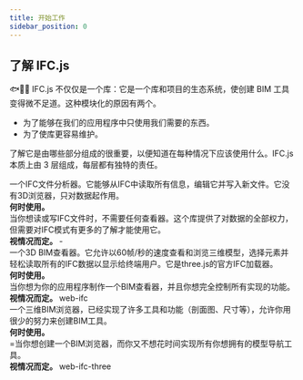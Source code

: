```yaml
---
title: 开始工作
sidebar_position: 0
---
```



## 了解 IFC.js

🐟🐠🐡
IFC.js 不仅仅是一个库：它是一个库和项目的生态系统，使创建 BIM 工具变得微不足道。这种模块化的原因有两个。

- 为了能够在我们的应用程序中只使用我们需要的东西。
- 为了使库更容易维护。

了解它是由哪些部分组成的很重要，以便知道在每种情况下应该使用什么。IFC.js 本质上由 3 层组成，每层都有独特的责任。

<IfcCard icon="🧩" title="web-ifc" link="https://ifcjs.github.io/info/docs/Guide/web-ifc/Introduction">

<div style={{margin: "1rem 0"}}>
一个IFC文件分析器。它能够从IFC中读取所有信息，编辑它并写入新文件。它没有3D浏览器，只对数据起作用。
</div>
<div style={{margin: "1rem 0"}}>

</div>

<div>
  <b>何时使用。</b>
</div>

<div style={{margin: "1rem 0"}}>
当你想读或写IFC文件时，不需要任何查看器。这个库提供了对数据的全部权力，但需要对IFC模式有更多的了解才能使用它。
</div>
<div><b>视情况而定。 </b>-</div>
</IfcCard>

<IfcCard icon="🧩" title="web-ifc-three" link="https://ifcjs.github.io/info/docs/Guide/web-ifc-three/Introduction">

<div style={{ margin: "1rem 0" }}>
  一个3D
  BIM查看器。它允许以60帧/秒的速度查看和浏览三维模型，选择元素并轻松读取所有的IFC数据以显示给终端用户。它是three.js的官方IFC加载器。
</div>

<div>
  <b>何时使用。</b>
</div>

<div style={{ margin: "1rem 0" }}>
  当你想为你的应用程序制作一个BIM查看器，并且你想完全控制所有实现的功能。
</div>

<div><b>视情况而定。 </b>web-ifc</div>
</IfcCard>

<IfcCard icon="🧩" title="web-ifc-viewer" link="https://ifcjs.github.io/info/docs/Guide/web-ifc-viewer/Introduction">

<div style={{ margin: "1rem 0" }}>
  一个三维BIM浏览器，已经实现了许多工具和功能（剖面图、尺寸等），允许你用很少的努力来创建BIM工具。
</div>

<div>
  <b>何时使用。</b>
</div>

<div style={{ margin: "1rem 0" }}>
  =当你想创建一个BIM浏览器，而你又不想花时间实现所有你想拥有的模型导航工具。
</div>

<div><b>视情况而定。 </b>web-ifc-three</div>
</IfcCard>
